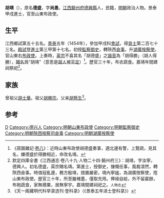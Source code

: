 {{Otheruses|other=名为胡靖的其他人物|胡靖}}
{{明清人物信息框
| 姓名 = 胡靖
| 原名 = 胡德盛
| 圖片名稱 = 
| 圖片大小 = 220px
| 圖片說明 = 
| 最高職務 = 山東布政使
| 最高散阶 =
| 國家 = 大明
| 爵位 =
| 籍貫 = [[江西|江西]][[饒州府|饒州府]][[德興縣|德興縣]]
| 族裔 = 漢族
| 旗籍 = 
| 字號 = 字尚愚
| 室名 = 
| 諡號 = 
| 出生日期 = 生年不詳
| 出生地點 = 
| 逝世日期 = 卒年不詳
| 逝世地點 = 
| 墓葬 =
| 配偶 =
| 親屬 = 
| 出身 = 
*景泰五年甲戌科同進士出身
| 經歷 = 
| 著作 =
}}

'''胡靖'''（{{bd|1425年||？}}），原名'''德盛'''，字'''尚愚'''，[[江西|江西]][[饒州府|饒州府]][[德興縣|德興縣]]人，民籍，[[明朝|明朝]]政治人物。景泰甲戌進士，官至山東布政使。

==生平==
江西鄉試第五十五名。[[景泰|景泰]]五年（1454年），參加甲戌科[[會試|會試]]，得[[貢士|貢士]]第二百七十三名。[[殿試|殿試]]登[[進士|進士]]第三甲第十七名。初授[[監察御史|監察御史]]，轉陝西[[僉事|僉事]]，升[[湖廣|湖廣]][[按察使|按察使]]。官山東右[[布政使|布政使]]。上奏時，[[英宗|英宗]]不喜其名「胡德盛」之[[諧音|諧音]]為「胡得勝」（胡人得勝），[[賜名|賜名]]爲“胡靖”（意思是[[胡人|胡人]]被[[平定|平定]]）<ref>《菽園雜記·[[s:菽園雜記/卷08|卷八]]》：近時山東布政使胡德盛奏事，適北邊有警，上覽疏，見其名，嫌德盛於得勝相近，命改名靖。</ref>。歷官三十年，布衣蔬食。嘉靖年間建祠祭祀<ref>欽定四庫全書《江西通志·卷八十九·人物二十四·饒州府三》：胡靖，字汝寧，德興人。初名德盛，英宗賜名靖。第進士，授御史，慷慨任事，風裁凛然，轉陝西僉事。時值㓂亂邊，務方殷靖，措置嚴密，境內寧謐，為湖廣按察使，陞山東布政使。歴官三十年，所至雖楮墨，僅取充用。俸禄自給，外不留贏餘，布袍蔬食，家無積粟，居無寧宇。嘉靖間建祠祀之。<small>人物志</small></ref>。

==家族==
曾祖父[[胡士華|胡士華]]。祖父[[胡勝宗|胡勝宗]]。父亲[[胡懸生|胡懸生]]<ref>《天一阁藏明代科举录选刊·登科录》（《景泰五年进士登科录》）</ref>。

==参考==
{{reflist}}

{{景泰五年甲戌科殿試金榜}}
{{Authority control}}

{{DEFAULTSORT:Hu胡}}
[[Category:胡姓|D]]
[[Category:德兴人|Category:德兴人]]
[[Category:明朝山東布政使|Category:明朝山東布政使]]
[[Category:明朝監察御史|Category:明朝監察御史]]
[[Category:明朝陝西按察司僉事|Category:明朝陝西按察司僉事]]
[[Category:明朝湖廣按察使|Category:明朝湖廣按察使]]
{{明朝人物小作品}}